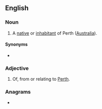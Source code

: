 ==English==

===Noun===
{{en-noun}}

# A [[native]] or [[inhabitant]] of Perth ([[Australia]]).

====Synonyms====
* {{l|en|Perthite}}

===Adjective===
{{en-adj|-}}

# Of, from or relating to [[Perth]].

===Anagrams===
* {{l|en|perianth}}